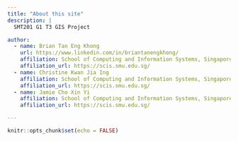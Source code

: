```yaml
---
title: "About this site"
description: |
  SMT201 G1 T3 GIS Project

author:
  - name: Brian Tan Eng Khong 
    url: https://www.linkedin.com/in/briantanengkhong/
    affiliation: School of Computing and Information Systems, Singapore Management University
    affiliation_url: https://scis.smu.edu.sg/
  - name: Christine Kwan Jia Ing
    affiliation: School of Computing and Information Systems, Singapore Management University
    affiliation_url: https://scis.smu.edu.sg/
  - name: Jamie Cho Xin Yi
    affiliation: School of Computing and Information Systems, Singapore Management University
    affiliation_url: https://scis.smu.edu.sg/  

---
```


```r
knitr::opts_chunk$set(echo = FALSE)
```


